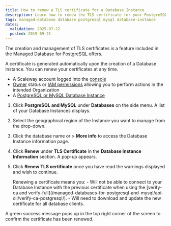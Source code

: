```yaml
---
title: How to renew a TLS certificate for a Database Instance
description: Learn how to renew the TLS certificate for your PostgreSQL and MySQL databases.
tags: managed-database database postgresql mysql database-instance
dates:
  validation: 2025-07-22
  posted: 2019-09-21
---
```



The creation and management of TLS certificates is a feature included in the Managed Database for PostgreSQL offers.

A certificate is generated automatically upon the creation of a Database Instance. You can renew your certificates at any time.

<Requirements />

- A Scaleway account logged into the [console](https://console.scaleway.com)
- [Owner](/iam/concepts/#owner) status or [IAM permissions](/iam/concepts/#permission) allowing you to perform actions in the intended Organization
- A [PostgreSQL or MySQL Database Instance](/managed-databases-for-postgresql-and-mysql/quickstart/)

1. Click **PostgreSQL and MySQL** under **Databases** on the side menu. A list of your Database Instances displays.
2. Select the geographical region of the Instance you want to manage from the drop-down.
3. Click the database name or <Icon name="more" /> > **More info** to access the Database Instance information page.
4. Click **Renew** under **TLS Certificate** in the **Database Instance Information** section. A pop-up appears.
5. Click **Renew TLS certificate** once you have read the warnings displayed and wish to continue.

    <Message type="important">
      Renewing a certificate means you:
        - Will not be able to connect to your Database Instance with the previous certificate when using the [verify-ca and verify-full](/managed-databases-for-postgresql-and-mysql/api-cli/verify-ca-postgresql/).
        - Will need to download and update the new certificate for all database clients.
    </Message>

A green success message pops up in the top right corner of the screen to confirm the certificate has been renewed.


